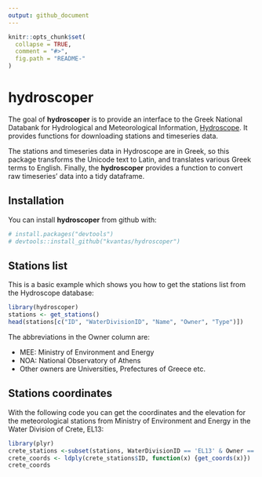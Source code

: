 ```yaml
---
output: github_document
---
```


<!-- README.md is generated from README.Rmd. Please edit that file -->

```r
knitr::opts_chunk$set(
  collapse = TRUE,
  comment = "#>",
  fig.path = "README-"
)
```

# hydroscoper

The goal of **hydroscoper** is to provide an interface to the Greek National Databank for Hydrological and Meteorological Information, [Hydroscope](<http://kyy.hydroscope.gr/>). It provides functions for downloading stations and timeseries data.

The stations and timeseries data in Hydroscope are in Greek, so this package transforms the Unicode text to Latin, and translates various Greek terms to English. Finally, the **hydroscoper** provides a function to convert raw timeseries' data into a tidy dataframe.

## Installation

You can install **hydroscoper** from github with:

```r
# install.packages("devtools")
# devtools::install_github("kvantas/hydroscoper")
```

## Stations list

This is a basic example which shows you how to get the stations list from the Hydroscope database:

```r
library(hydroscoper)
stations <- get_stations()
head(stations[c("ID", "WaterDivisionID", "Name", "Owner", "Type")])
```

The abbreviations in the Owner column are:

* MEE: Ministry of Environment and Energy
* NOA: National Observatory of Athens
* Other owners are Universities, Prefectures of Greece etc.

## Stations coordinates

With the following code you can get the coordinates and the elevation for the meteorological stations from Ministry of Environment and Energy in the Water Division of Crete, EL13:

```r
library(plyr)
crete_stations <-subset(stations, WaterDivisionID == 'EL13' & Owner == 'MEE')
crete_coords <- ldply(crete_stations$ID, function(x) {get_coords(x)})
crete_coords
```

